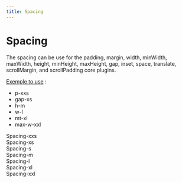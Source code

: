 ```yaml
---
title: Spacing
---
```


# Spacing

The spacing can be use for the padding, margin, width, minWidth, maxWidth, height, minHeight, maxHeight, gap, inset, space, translate, scrollMargin, and scrollPadding core plugins.

<ins>Exemple to use</ins> :
* p-xxs
* gap-xs
* h-m
* w-l
* mt-xl
* max-w-xxl

<div className="flex flex-col gap-xl">
  <div>
    Spacing-xxs
    <div className="bg-primary h-xxs"/>
  </div>
  <div>
    Spacing-xs
    <div className="bg-primary h-xs"/>
  </div>
  <div>
    Spacing-s
    <div className="bg-primary h-s"/>
  </div>
  <div>
    Spacing-m
    <div className="bg-primary h-m"/>
  </div>
  <div>
    Spacing-l
    <div className="bg-primary h-l"/>
  </div>
  <div>
    Spacing-xl
    <div className="bg-primary h-xl"/>
  </div>
  <div>
    Spacing-xxl
    <div className="bg-primary h-xxl"/>
  </div>
</div>
